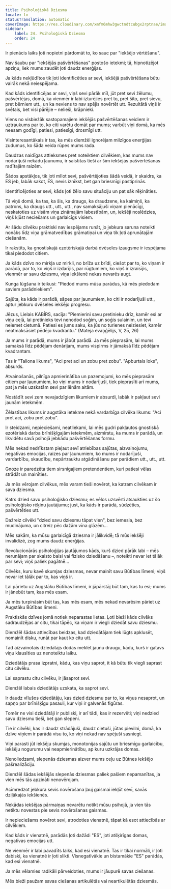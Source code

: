 ```yaml
---
title: Psiholoģiskā Dziesma
locale: lv
statusTranslation: automatic
coverImage: https://res.cloudinary.com/xmfm6mhw3gwctndtcubgx2rptnae/image/upload/v1740468922/small_cover_tratado_de_psicologia_revolucionaria_a4c0dca4e0.webp
sidebar:
    label: 24. Psiholoģiskā Dziesma
    order: 24
---
```

Ir pienācis laiks ļoti nopietni pārdomāt to, ko sauc par "iekšējo vērtēšanu".

Nav šaubu par "iekšējās pašvērtēšanas" postošo ietekmi; tā, hipnotizējot apziņu, liek mums zaudēt ļoti daudz enerģijas.

Ja kāds nekļūdītos tik ļoti identificēties ar sevi, iekšējā pašvērtēšana būtu vairāk nekā neiespējama.

Kad kāds identificējas ar sevi, viņš sevi pārāk mīl, jūt pret sevi žēlumu, pašvērtējas, domā, ka vienmēr ir labi izturējies pret to, pret šito, pret sievu, pret bērniem utt., un ka neviens to nav spējis novērtēt utt. Rezultātā viņš ir svētais, bet visi pārējie – nelieši, krāpnieki.

Viens no visbiežāk sastopamajiem iekšējās pašvērtēšanas veidiem ir uztraukums par to, ko citi varētu domāt par mums; varbūt viņi domā, ka mēs neesam godīgi, patiesi, patiesīgi, drosmīgi utt.

Visinteresantākais ir tas, ka mēs diemžēl ignorējam milzīgos enerģijas zudumus, ko šāda veida rūpes mums rada.

Daudzas naidīgas attieksmes pret noteiktiem cilvēkiem, kas mums nav nodarījuši nekādu ļaunumu, ir saistītas tieši ar šīm iekšējās pašvērtēšanas radītajām raizēm.

Šādos apstākļos, tik ļoti mīlot sevi, pašvērtējoties šādā veidā, ir skaidrs, ka ES jeb, labāk sakot, ES, nevis iznīkst, bet gan briesmīgi pastiprinās.

Identificējoties ar sevi, kāds ļoti žēlo savu situāciju un pat sāk rēķināties.

Tā viņš domā, ka tas, ka šis, ka draugs, ka draudzene, ka kaimiņš, ka patrons, ka draugs utt., utt., utt., nav samaksājuši viņam pienācīgi, neskatoties uz visām viņa zināmajām labestībām, un, iekšēji noslēdzies, viņš kļūst neciešams un garlaicīgs visiem.

Ar šādu cilvēku praktiski nav iespējams runāt, jo jebkura saruna noteikti nonāks līdz viņa grāmatvedības grāmatiņai un viņa tik ļoti aprunātajām ciešanām.

Ir rakstīts, ka gnostiskajā ezotēriskajā darbā dvēseles izaugsme ir iespējama tikai piedodot citiem.

Ja kāds dzīvo no mirkļa uz mirkli, no brīža uz brīdi, ciešot par to, ko viņam ir parādā, par to, ko viņš ir izdarījis, par rūgtumiem, ko viņš ir izraisījis, vienmēr ar savu dziesmu, viņa iekšienē nekas nevarēs augt.

Kunga lūgšana ir teikusi: "Piedod mums mūsu parādus, kā mēs piedodam saviem parādniekiem".

Sajūta, ka kāds ir parādā, sāpes par ļaunumiem, ko citi ir nodarījuši utt., aptur jebkuru dvēseles iekšējo progresu.

Jēzus, Lielais KABĪRS, sacīja: "Piemierini savu pretinieku drīz, kamēr esi ar viņu ceļā, lai pretinieks tevi nenodod soģim, un soģis sulainim, un tevi neiemet cietumā. Patiesi es jums saku, ka jūs no turienes neiziesiet, kamēr neatmaksāsiet pēdējo kvadrantu." (Mateja evaņģēlijs, V, 25, 26)

Ja mums ir parādā, mums ir jābūt parādā. Ja mēs pieprasām, lai mums samaksā līdz pēdējam denārijam, mums vispirms ir jāmaksā līdz pēdējam kvadrantam.

Tas ir "Taliona likums", "Aci pret aci un zobu pret zobu". "Apburtais loks", absurds.

Atvainošanās, pilnīga apmierinātība un pazemojumi, ko mēs pieprasām citiem par ļaunumiem, ko viņi mums ir nodarījuši, tiek pieprasīti arī mums, pat ja mēs uzskatām sevi par lēnām aitām.

Nostādīt sevi zem nevajadzīgiem likumiem ir absurdi, labāk ir pakļaut sevi jaunām ietekmēm.

Žēlastības likums ir augstāka ietekme nekā vardarbīga cilvēka likums: "Aci pret aci, zobu pret zobu".

Ir steidzami, nepieciešami, neatliekami, lai mēs gudri pakļautos gnostiskā ezotēriskā darba brīnišķīgajām ietekmēm, aizmirstu, ka mums ir parādā, un likvidētu savā psihojā jebkādu pašvērtēšanas formu.

Mēs nekad nedrīkstam pieļaut sevī atriebības sajūtas, aizvainojumu, negatīvas emocijas, raizes par ļaunumiem, ko mums ir nodarījuši, vardarbību, skaudību, nepārtrauktu atgādināšanu par parādiem utt., utt., utt.

Gnoze ir paredzēta tiem sirsnīgajiem pretendentiem, kuri patiesi vēlas strādāt un mainīties.

Ja mēs vērojam cilvēkus, mēs varam tieši novērot, ka katram cilvēkam ir sava dziesma.

Katrs dzied savu psiholoģisko dziesmu; es vēlos uzsvērti atsaukties uz šo psiholoģisko rēķinu jautājumu; just, ka kāds ir parādā, sūdzēties, pašvērtēties utt.

Dažreiz cilvēki "dzied savu dziesmu tāpat vien", bez iemesla, bez mudinājuma, un citreiz pēc dažām vīna glāzēm...

Mēs sakām, ka mūsu garlaicīgā dziesma ir jālikvidē; tā mūs iekšēji invalidizē, zog mums daudz enerģijas.

Revolucionārās psiholoģijas jautājumos kāds, kurš dzied pārāk labi – mēs nerunājam par skaisto balsi vai fizisko dziedāšanu –, noteikti nevar iet tālāk par sevi; viņš paliek pagātnē...

Cilvēks, kuru kavē skumjas dziesmas, nevar mainīt savu Būtības līmeni; viņš nevar iet tālāk par to, kas viņš ir.

Lai pārietu uz Augstāku Būtības līmeni, ir jāpārstāj būt tam, kas tu esi; mums ir jānebūt tam, kas mēs esam.

Ja mēs turpināsim būt tas, kas mēs esam, mēs nekad nevarēsim pāriet uz Augstāku Būtības līmeni.

Praktiskās dzīves jomā notiek neparastas lietas. Ļoti bieži kāds cilvēks sadraudzējas ar citu, tikai tāpēc, ka viņam ir viegli dziedāt savu dziesmu.

Diemžēl šādas attiecības beidzas, kad dziedātājam tiek lūgts apklusēt, nomainīt disku, runāt par kaut ko citu utt.

Tad aizvainotais dziedātājs dodas meklēt jaunu draugu, kādu, kurš ir gatavs viņu klausīties uz nenoteiktu laiku.

Dziedātājs prasa izpratni, kādu, kas viņu saprot, it kā būtu tik viegli saprast citu cilvēku.

Lai saprastu citu cilvēku, ir jāsaprot sevi.

Diemžēl labais dziedātājs uzskata, ka saprot sevi.

Ir daudz vīlušos dziedātāju, kas dzied dziesmu par to, ka viņus nesaprot, un sapņo par brīnišķīgu pasauli, kur viņi ir galvenās figūras.

Tomēr ne visi dziedātāji ir publiski, ir arī tādi, kas ir rezervēti; viņi nedzied savu dziesmu tieši, bet gan slepeni.

Tie ir cilvēki, kas ir daudz strādājuši, daudz cietuši, jūtas pievilni, domā, ka dzīve viņiem ir parādā visu to, ko viņi nekad nav spējuši sasniegt.

Viņi parasti jūt iekšēju skumjas, monotonijas sajūtu un briesmīgu garlaicību, iekšēju nogurumu vai neapmierinātību, ap kuru uzkrājas domas.

Nenoliedzami, slepenās dziesmas aizver mums ceļu uz Būtnes iekšējo pašrealizāciju.

Diemžēl šādas iekšējās slepenās dziesmas paliek pašiem nepamanītas, ja vien mēs tās apzināti nenovērojam.

Acīmredzot jebkura sevis novērošana ļauj gaismai iekļūt sevī, savās dziļākajās iekšienēs.

Nekādas iekšējas pārmaiņas nevarētu notikt mūsu psihojā, ja vien tās netiktu novestas pie sevis novērošanas gaismas.

Ir nepieciešams novērot sevi, atrodoties vienatnē, tāpat kā esot attiecībās ar cilvēkiem.

Kad kāds ir vienatnē, parādās ļoti dažādi "ES", ļoti atšķirīgas domas, negatīvas emocijas utt.

Ne vienmēr ir labi pavadīts laiks, kad esi vienatnē. Tas ir tikai normāli, ir ļoti dabiski, ka vienatnē ir ļoti slikti. Visnegatīvākie un bīstamākie "ES" parādās, kad esi vienatnē.

Ja mēs vēlamies radikāli pārveidoties, mums ir jāupurē savas ciešanas.

Mēs bieži paužam savas ciešanas artikulētās vai neartikulētās dziesmās.

